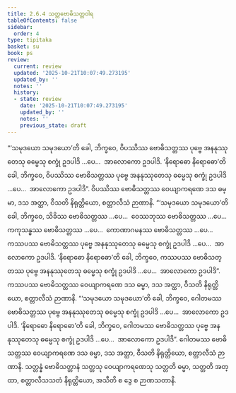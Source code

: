 ```yaml
---
title: 2.6.4 သတ္တဗောဓိသတ္တဝါရ
tableOfContents: false
sidebar:
  order: 4
type: tipitaka
basket: su
book: ps
review:
  current: review
  updated: '2025-10-21T10:07:49.273195'
  updated_by: ''
  notes: ''
  history:
  - state: review
    date: '2025-10-21T10:07:49.273195'
    updated_by: ''
    notes: ''
    previous_state: draft
---
```



<DynamicBreadcrumb />


<ReviewStatus review={frontmatter.review} showDetails={true} />

<HypothesisAnnotation frontmatter={frontmatter} />

<Division number="33" book="ps" e="ch" v="26" p="36">

<Paragraph number="1602" book="ps">
“‘သမုဒယော သမုဒယော’တိ ခေါ, ဘိက္ခဝေ, ဝိပဿိဿ ဗောဓိသတ္တဿ ပုဗ္ဗေ အနနုဿုတေသု ဓမ္မေသု စက္ခုံ ဥဒပါဒိ …ပေ…  အာလောကော ဥဒပါဒိ. ‘နိရောဓော နိရောဓော’တိ ခေါ, ဘိက္ခဝေ, ဝိပဿိဿ ဗောဓိသတ္တဿ ပုဗ္ဗေ အနနုဿုတေသု ဓမ္မေသု စက္ခုံ ဥဒပါဒိ …ပေ…  အာလောကော ဥဒပါဒိ”. ဝိပဿိဿ ဗောဓိသတ္တဿ ဝေယျာကရဏေ ဒသ ဓမ္မာ, ဒသ အတ္ထာ, ဝီသတိ နိရုတ္တိယော, စတ္တာလီသံ ဉာဏာနိ.
</Paragraph>

<Paragraph number="1603" book="ps">
“‘သမုဒယော သမုဒယော’တိ ခေါ, ဘိက္ခဝေ, သိခိဿ ဗောဓိသတ္တဿ …ပေ…  ဝေဿဘုဿ ဗောဓိသတ္တဿ …ပေ…  ကကုသန္ဓဿ ဗောဓိသတ္တဿ …ပေ…  ကောဏာဂမနဿ ဗောဓိသတ္တဿ …ပေ…  ကဿပဿ ဗောဓိသတ္တဿ ပုဗ္ဗေ အနနုဿုတေသု ဓမ္မေသု စက္ခုံ ဥဒပါဒိ …ပေ…  အာလောကော ဥဒပါဒိ. ‘နိရောဓော နိရောဓော’တိ ခေါ, ဘိက္ခဝေ, ကဿပဿ ဗောဓိသတ္တဿ ပုဗ္ဗေ အနနုဿုတေသု ဓမ္မေသု စက္ခုံ ဥဒပါဒိ …ပေ…  အာလောကော ဥဒပါဒိ”. ကဿပဿ ဗောဓိသတ္တဿ ဝေယျာကရဏေ ဒသ ဓမ္မာ, ဒသ အတ္ထာ, ဝီသတိ နိရုတ္တိယော, စတ္တာလီသံ ဉာဏာနိ.
</Paragraph>

<Paragraph number="1604" book="ps">
“‘သမုဒယော သမုဒယော’တိ ခေါ, ဘိက္ခဝေ, ဂေါတမဿ ဗောဓိသတ္တဿ ပုဗ္ဗေ အနနုဿုတေသု ဓမ္မေသု စက္ခုံ ဥဒပါဒိ …ပေ…  အာလောကော ဥဒပါဒိ. ‘နိရောဓော နိရောဓော’တိ ခေါ, ဘိက္ခဝေ, ဂေါတမဿ ဗောဓိသတ္တဿ ပုဗ္ဗေ အနနုဿုတေသု ဓမ္မေသု စက္ခုံ ဥဒပါဒိ …ပေ…  အာလောကော ဥဒပါဒိ”. ဂေါတမဿ ဗောဓိသတ္တဿ ဝေယျာကရဏေ ဒသ ဓမ္မာ, ဒသ အတ္ထာ, ဝီသတိ နိရုတ္တိယော, စတ္တာလီသံ ဉာဏာနိ.
</Paragraph>

<Paragraph number="1605" book="ps">
သတ္တန္နံ ဗောဓိသတ္တာနံ သတ္တသု ဝေယျာကရဏေသု သတ္တတိ ဓမ္မာ, သတ္တတိ အတ္ထာ, စတ္တာလီသသတံ နိရုတ္တိယော, အသီတိ စ ဒွေ စ ဉာဏသတာနိ.
</Paragraph>
</Division>